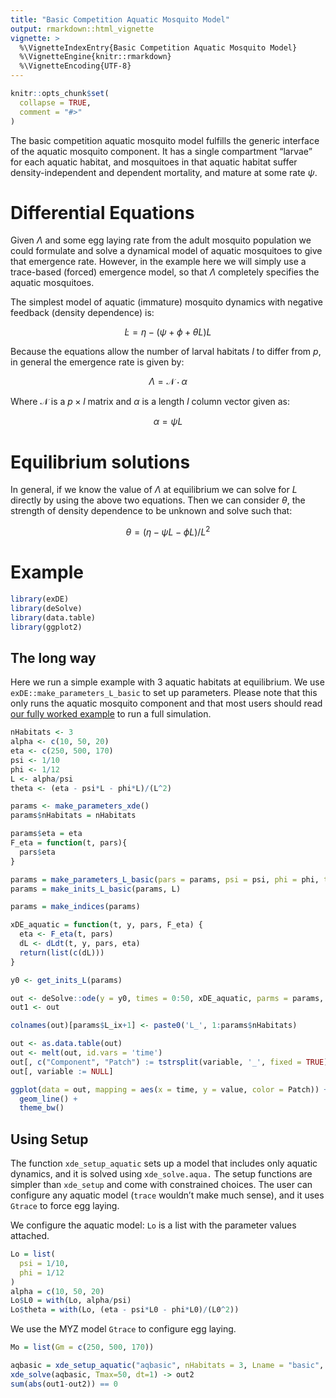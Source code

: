 ```yaml
---
title: "Basic Competition Aquatic Mosquito Model"
output: rmarkdown::html_vignette
vignette: >
  %\VignetteIndexEntry{Basic Competition Aquatic Mosquito Model}
  %\VignetteEngine{knitr::rmarkdown}
  %\VignetteEncoding{UTF-8}
---
```


```r
knitr::opts_chunk$set(
  collapse = TRUE,
  comment = "#>"
)
```

The basic competition aquatic mosquito model fulfills the generic interface of the aquatic mosquito component. It has a single compartment "larvae" for each aquatic habitat, and mosquitoes in that aquatic habitat suffer density-independent and dependent mortality, and mature at some rate $\psi$.

# Differential Equations

Given $\Lambda$ and some egg laying rate from the adult mosquito population we could formulate and solve a dynamical model of aquatic mosquitoes to give that emergence rate. However, in the example here we will simply use a trace-based (forced) emergence model, so that $\Lambda$ completely specifies the aquatic mosquitoes.

The simplest model of aquatic (immature) mosquito dynamics with negative feedback (density dependence) is:

$$
\dot{L} = \eta - (\psi+\phi+\theta L)L
$$

Because the equations allow the number of larval habitats $l$ to differ from $p$, in general the emergence rate is given by:

$$
\Lambda = \mathcal{N}\cdot \alpha
$$

Where $\mathcal{N}$ is a $p\times l$ matrix and $\alpha$ is a length $l$ column vector given as:

$$
\alpha = \psi L
$$

# Equilibrium solutions

In general, if we know the value of $\Lambda$ at equilibrium we can solve for $L$ directly by using the above two equations. Then we can consider $\theta$, the strength of density dependence to be unknown and solve such that:

$$
\theta = (\eta - \psi L - \phi L) / L^2
$$

# Example

```r
library(exDE)
library(deSolve)
library(data.table)
library(ggplot2)
```

## The long way 

Here we run a simple example with 3 aquatic habitats at equilibrium. We use `exDE::make_parameters_L_basic` to
set up parameters. Please note that this only runs the aquatic mosquito component and that most users should read [our fully worked example](ex_534.html) to run a full simulation.

```r
nHabitats <- 3
alpha <- c(10, 50, 20)
eta <- c(250, 500, 170)
psi <- 1/10
phi <- 1/12
L <- alpha/psi
theta <- (eta - psi*L - phi*L)/(L^2)
``` 

```r
params <- make_parameters_xde() 
params$nHabitats = nHabitats

params$eta = eta 
F_eta = function(t, pars){
  pars$eta
}

params = make_parameters_L_basic(pars = params, psi = psi, phi = phi, theta = theta)
params = make_inits_L_basic(params, L)

params = make_indices(params)
```

```r
xDE_aquatic = function(t, y, pars, F_eta) {
  eta <- F_eta(t, pars)
  dL <- dLdt(t, y, pars, eta)
  return(list(c(dL)))
}
```

```r
y0 <- get_inits_L(params) 

out <- deSolve::ode(y = y0, times = 0:50, xDE_aquatic, parms = params, method = 'lsoda', F_eta = F_eta) 
out1 <- out
``` 

```r
colnames(out)[params$L_ix+1] <- paste0('L_', 1:params$nHabitats)

out <- as.data.table(out)
out <- melt(out, id.vars = 'time')
out[, c("Component", "Patch") := tstrsplit(variable, '_', fixed = TRUE)]
out[, variable := NULL]

ggplot(data = out, mapping = aes(x = time, y = value, color = Patch)) +
  geom_line() +
  theme_bw()
```

## Using Setup

The function `xde_setup_aquatic` sets up a model that includes only aquatic dynamics, and it is solved using `xde_solve.aqua.`  The setup functions are simpler than `xde_setup` and come with constrained choices. The user can configure any aquatic model (`trace` wouldn't make much sense), and it uses `Gtrace` to force egg laying.  

We configure the aquatic model: `Lo` is a list with the parameter values attached.  

```r
Lo = list(
  psi = 1/10, 
  phi = 1/12
)
alpha = c(10, 50, 20)
Lo$L0 = with(Lo, alpha/psi) 
Lo$theta = with(Lo, (eta - psi*L0 - phi*L0)/(L0^2))
```

We use the MYZ model `Gtrace` to configure egg laying.

```r
Mo = list(Gm = c(250, 500, 170))
```


```r
aqbasic = xde_setup_aquatic("aqbasic", nHabitats = 3, Lname = "basic", Lopts = Lo, MYZopts = Mo)
xde_solve(aqbasic, Tmax=50, dt=1) -> out2
sum(abs(out1-out2)) == 0
``` 


